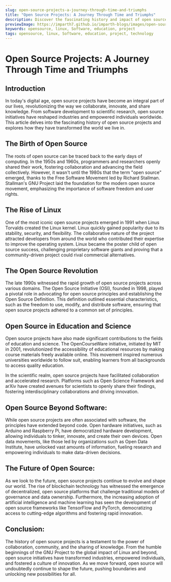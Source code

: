 ```yaml
---
slug: open-source-projects-a-journey-through-time-and-triumphs
title: "Open Source Projects: A Journey Through Time and Triumphs"
description: Discover the fascinating history and impact of open source projects in this comprehensive article. Explore the evolution of open source, from the birth of the GNU Project to the rise of Linux and its global influence. Learn how open source initiatives have transformed industries, empowered individuals, and fostered innovation.
previewImage: https://imparth7.github.io/imparth-blogs/images/open-source-projects-a-journey-through-time-and-triumphs.png
keywords: opensource, linux, Software, education, project
tags: opensource, linux, Software, education, project, technology
---
```


<BannerImage src="https://imparth7.github.io/imparth-blogs/images/open-source-projects-a-journey-through-time-and-triumphs.png" alt="The Full Stack Developer: A Comprehensive Guide Banner" title="The Full Stack Developer: A Comprehensive Guide" />

# Open Source Projects: A Journey Through Time and Triumphs

## Introduction
In today's digital age, open source projects have become an integral part of our lives, revolutionizing the way we collaborate, innovate, and share knowledge. From software development to scientific research, open source initiatives have reshaped industries and empowered individuals worldwide. This article delves into the fascinating history of open source projects and explores how they have transformed the world we live in.

## The Birth of Open Source
The roots of open source can be traced back to the early days of computing. In the 1950s and 1960s, programmers and researchers openly shared their work, fostering collaboration and advancing the field collectively. However, it wasn't until the 1980s that the term "open source" emerged, thanks to the Free Software Movement led by Richard Stallman. Stallman's GNU Project laid the foundation for the modern open source movement, emphasizing the importance of software freedom and user rights.

## The Rise of Linux
One of the most iconic open source projects emerged in 1991 when Linus Torvalds created the Linux kernel. Linux quickly gained popularity due to its stability, security, and flexibility. The collaborative nature of the project attracted developers from around the world who contributed their expertise to improve the operating system. Linux became the poster child of open source success, challenging proprietary software giants and proving that a community-driven project could rival commercial alternatives.

## The Open Source Revolution
The late 1990s witnessed the rapid growth of open source projects across various domains. The Open Source Initiative (OSI), founded in 1998, played a pivotal role in advocating for open source principles and establishing the Open Source Definition. This definition outlined essential characteristics, such as the freedom to use, modify, and distribute software, ensuring that open source projects adhered to a common set of principles.

## Open Source in Education and Science
Open source projects have also made significant contributions to the fields of education and science. The OpenCourseWare initiative, initiated by MIT in 2001, revolutionized the accessibility of educational resources by making course materials freely available online. This movement inspired numerous universities worldwide to follow suit, enabling learners from all backgrounds to access quality education.

In the scientific realm, open source projects have facilitated collaboration and accelerated research. Platforms such as Open Science Framework and arXiv have created avenues for scientists to openly share their findings, fostering interdisciplinary collaborations and driving innovation.

## Open Source Beyond Software:
While open source projects are often associated with software, the principles have extended beyond code. Open hardware initiatives, such as Arduino and Raspberry Pi, have democratized hardware development, allowing individuals to tinker, innovate, and create their own devices. Open data movements, like those led by organizations such as Open Data Institute, have unlocked vast amounts of information, fueling research and empowering individuals to make data-driven decisions.

## The Future of Open Source:
As we look to the future, open source projects continue to evolve and shape our world. The rise of blockchain technology has witnessed the emergence of decentralized, open source platforms that challenge traditional models of governance and data ownership. Furthermore, the increasing adoption of artificial intelligence and machine learning has seen the development of open source frameworks like TensorFlow and PyTorch, democratizing access to cutting-edge algorithms and fostering rapid innovation.

## Conclusion:
The history of open source projects is a testament to the power of collaboration, community, and the sharing of knowledge. From the humble beginnings of the GNU Project to the global impact of Linux and beyond, open source initiatives have transformed industries, empowered individuals, and fostered a culture of innovation. As we move forward, open source will undoubtedly continue to shape the future, pushing boundaries and unlocking new possibilities for all.